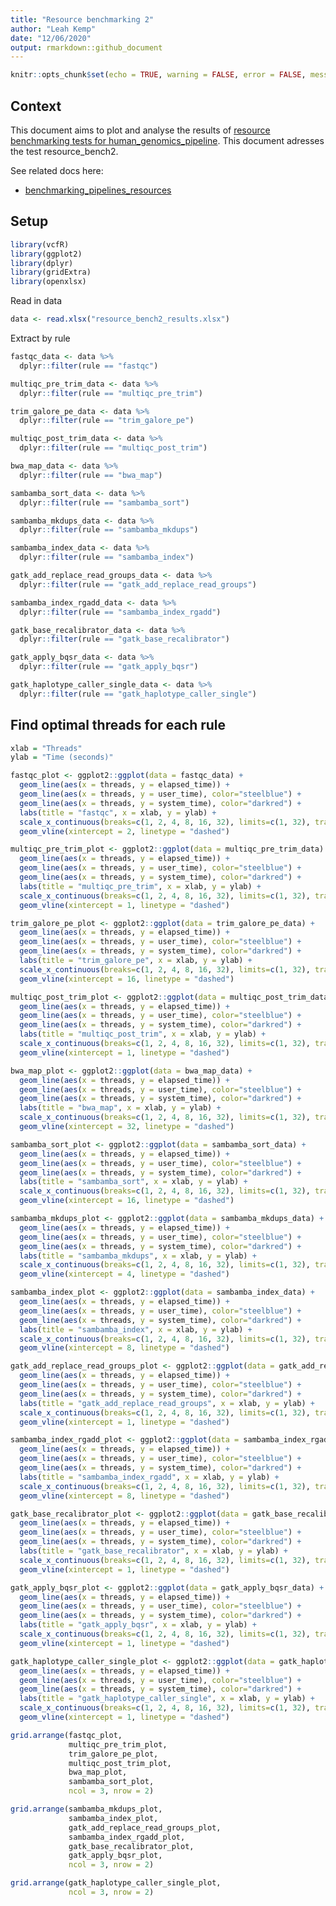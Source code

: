 ---
title: "Resource benchmarking 2"
author: "Leah Kemp"
date: "12/06/2020"
output: rmarkdown::github_document
---

```{r setup, include=FALSE}
knitr::opts_chunk$set(echo = TRUE, warning = FALSE, error = FALSE, message = FALSE)
```

## Context

This document aims to plot and analyse the results of [resource benchmarking tests for human_genomics_pipeline](https://github.com/ESR-NZ/human_genomics_pipeline/tree/resource_benchmarking). This document adresses the test resource_bench2.

See related docs here:

- [benchmarking_pipelines_resources](https://github.com/leahkemp/documentation/blob/master/benchmarking_pipelines_resources/benchmarking_pipelines_resources.md)

## Setup

```{r, results = "hide"}
library(vcfR)
library(ggplot2)
library(dplyr)
library(gridExtra)
library(openxlsx)
```

Read in data

```{r, results = "hide"}
data <- read.xlsx("resource_bench2_results.xlsx")
```

Extract by rule

```{r}
fastqc_data <- data %>%
  dplyr::filter(rule == "fastqc")

multiqc_pre_trim_data <- data %>%
  dplyr::filter(rule == "multiqc_pre_trim")

trim_galore_pe_data <- data %>%
  dplyr::filter(rule == "trim_galore_pe")

multiqc_post_trim_data <- data %>%
  dplyr::filter(rule == "multiqc_post_trim")

bwa_map_data <- data %>%
  dplyr::filter(rule == "bwa_map")

sambamba_sort_data <- data %>%
  dplyr::filter(rule == "sambamba_sort")

sambamba_mkdups_data <- data %>%
  dplyr::filter(rule == "sambamba_mkdups")

sambamba_index_data <- data %>%
  dplyr::filter(rule == "sambamba_index")

gatk_add_replace_read_groups_data <- data %>%
  dplyr::filter(rule == "gatk_add_replace_read_groups")

sambamba_index_rgadd_data <- data %>%
  dplyr::filter(rule == "sambamba_index_rgadd")

gatk_base_recalibrator_data <- data %>%
  dplyr::filter(rule == "gatk_base_recalibrator")

gatk_apply_bqsr_data <- data %>%
  dplyr::filter(rule == "gatk_apply_bqsr")

gatk_haplotype_caller_single_data <- data %>%
  dplyr::filter(rule == "gatk_haplotype_caller_single")
```

## Find optimal threads for each rule

```{r}
xlab = "Threads"
ylab = "Time (seconds)"

fastqc_plot <- ggplot2::ggplot(data = fastqc_data) +
  geom_line(aes(x = threads, y = elapsed_time)) +
  geom_line(aes(x = threads, y = user_time), color="steelblue") +
  geom_line(aes(x = threads, y = system_time), color="darkred") +
  labs(title = "fastqc", x = xlab, y = ylab) +
  scale_x_continuous(breaks=c(1, 2, 4, 8, 16, 32), limits=c(1, 32), trans='log10') +
  geom_vline(xintercept = 2, linetype = "dashed")

multiqc_pre_trim_plot <- ggplot2::ggplot(data = multiqc_pre_trim_data) +
  geom_line(aes(x = threads, y = elapsed_time)) +
  geom_line(aes(x = threads, y = user_time), color="steelblue") +
  geom_line(aes(x = threads, y = system_time), color="darkred") +
  labs(title = "multiqc_pre_trim", x = xlab, y = ylab) +
  scale_x_continuous(breaks=c(1, 2, 4, 8, 16, 32), limits=c(1, 32), trans='log10') +
  geom_vline(xintercept = 1, linetype = "dashed")

trim_galore_pe_plot <- ggplot2::ggplot(data = trim_galore_pe_data) +
  geom_line(aes(x = threads, y = elapsed_time)) +
  geom_line(aes(x = threads, y = user_time), color="steelblue") +
  geom_line(aes(x = threads, y = system_time), color="darkred") +
  labs(title = "trim_galore_pe", x = xlab, y = ylab) +
  scale_x_continuous(breaks=c(1, 2, 4, 8, 16, 32), limits=c(1, 32), trans='log10') +
  geom_vline(xintercept = 16, linetype = "dashed")

multiqc_post_trim_plot <- ggplot2::ggplot(data = multiqc_post_trim_data) +
  geom_line(aes(x = threads, y = elapsed_time)) +
  geom_line(aes(x = threads, y = user_time), color="steelblue") +
  geom_line(aes(x = threads, y = system_time), color="darkred") +
  labs(title = "multiqc_post_trim", x = xlab, y = ylab) +
  scale_x_continuous(breaks=c(1, 2, 4, 8, 16, 32), limits=c(1, 32), trans='log10') +
  geom_vline(xintercept = 1, linetype = "dashed")

bwa_map_plot <- ggplot2::ggplot(data = bwa_map_data) +
  geom_line(aes(x = threads, y = elapsed_time)) +
  geom_line(aes(x = threads, y = user_time), color="steelblue") +
  geom_line(aes(x = threads, y = system_time), color="darkred") +
  labs(title = "bwa_map", x = xlab, y = ylab) +
  scale_x_continuous(breaks=c(1, 2, 4, 8, 16, 32), limits=c(1, 32), trans='log10') +
  geom_vline(xintercept = 32, linetype = "dashed")

sambamba_sort_plot <- ggplot2::ggplot(data = sambamba_sort_data) +
  geom_line(aes(x = threads, y = elapsed_time)) +
  geom_line(aes(x = threads, y = user_time), color="steelblue") +
  geom_line(aes(x = threads, y = system_time), color="darkred") +
  labs(title = "sambamba_sort", x = xlab, y = ylab) +
  scale_x_continuous(breaks=c(1, 2, 4, 8, 16, 32), limits=c(1, 32), trans='log10') +
  geom_vline(xintercept = 16, linetype = "dashed")

sambamba_mkdups_plot <- ggplot2::ggplot(data = sambamba_mkdups_data) +
  geom_line(aes(x = threads, y = elapsed_time)) +
  geom_line(aes(x = threads, y = user_time), color="steelblue") +
  geom_line(aes(x = threads, y = system_time), color="darkred") +
  labs(title = "sambamba_mkdups", x = xlab, y = ylab) +
  scale_x_continuous(breaks=c(1, 2, 4, 8, 16, 32), limits=c(1, 32), trans='log10') +
  geom_vline(xintercept = 4, linetype = "dashed")

sambamba_index_plot <- ggplot2::ggplot(data = sambamba_index_data) +
  geom_line(aes(x = threads, y = elapsed_time)) +
  geom_line(aes(x = threads, y = user_time), color="steelblue") +
  geom_line(aes(x = threads, y = system_time), color="darkred") +
  labs(title = "sambamba_index", x = xlab, y = ylab) +
  scale_x_continuous(breaks=c(1, 2, 4, 8, 16, 32), limits=c(1, 32), trans='log10') +
  geom_vline(xintercept = 8, linetype = "dashed")

gatk_add_replace_read_groups_plot <- ggplot2::ggplot(data = gatk_add_replace_read_groups_data) +
  geom_line(aes(x = threads, y = elapsed_time)) +
  geom_line(aes(x = threads, y = user_time), color="steelblue") +
  geom_line(aes(x = threads, y = system_time), color="darkred") +
  labs(title = "gatk_add_replace_read_groups", x = xlab, y = ylab) +
  scale_x_continuous(breaks=c(1, 2, 4, 8, 16, 32), limits=c(1, 32), trans='log10') +
  geom_vline(xintercept = 1, linetype = "dashed")

sambamba_index_rgadd_plot <- ggplot2::ggplot(data = sambamba_index_rgadd_data) +
  geom_line(aes(x = threads, y = elapsed_time)) +
  geom_line(aes(x = threads, y = user_time), color="steelblue") +
  geom_line(aes(x = threads, y = system_time), color="darkred") +
  labs(title = "sambamba_index_rgadd", x = xlab, y = ylab) +
  scale_x_continuous(breaks=c(1, 2, 4, 8, 16, 32), limits=c(1, 32), trans='log10') +
  geom_vline(xintercept = 8, linetype = "dashed")

gatk_base_recalibrator_plot <- ggplot2::ggplot(data = gatk_base_recalibrator_data) +
  geom_line(aes(x = threads, y = elapsed_time)) +
  geom_line(aes(x = threads, y = user_time), color="steelblue") +
  geom_line(aes(x = threads, y = system_time), color="darkred") +
  labs(title = "gatk_base_recalibrator", x = xlab, y = ylab) +
  scale_x_continuous(breaks=c(1, 2, 4, 8, 16, 32), limits=c(1, 32), trans='log10') +
  geom_vline(xintercept = 1, linetype = "dashed")

gatk_apply_bqsr_plot <- ggplot2::ggplot(data = gatk_apply_bqsr_data) +
  geom_line(aes(x = threads, y = elapsed_time)) +
  geom_line(aes(x = threads, y = user_time), color="steelblue") +
  geom_line(aes(x = threads, y = system_time), color="darkred") +
  labs(title = "gatk_apply_bqsr", x = xlab, y = ylab) +
  scale_x_continuous(breaks=c(1, 2, 4, 8, 16, 32), limits=c(1, 32), trans='log10') +
  geom_vline(xintercept = 1, linetype = "dashed")

gatk_haplotype_caller_single_plot <- ggplot2::ggplot(data = gatk_haplotype_caller_single_data) +
  geom_line(aes(x = threads, y = elapsed_time)) +
  geom_line(aes(x = threads, y = user_time), color="steelblue") +
  geom_line(aes(x = threads, y = system_time), color="darkred") +
  labs(title = "gatk_haplotype_caller_single", x = xlab, y = ylab) +
  scale_x_continuous(breaks=c(1, 2, 4, 8, 16, 32), limits=c(1, 32), trans='log10') +
  geom_vline(xintercept = 1, linetype = "dashed")

grid.arrange(fastqc_plot, 
             multiqc_pre_trim_plot, 
             trim_galore_pe_plot, 
             multiqc_post_trim_plot, 
             bwa_map_plot,
             sambamba_sort_plot,
             ncol = 3, nrow = 2)

grid.arrange(sambamba_mkdups_plot,
             sambamba_index_plot,
             gatk_add_replace_read_groups_plot,
             sambamba_index_rgadd_plot, 
             gatk_base_recalibrator_plot, 
             gatk_apply_bqsr_plot,
             ncol = 3, nrow = 2)

grid.arrange(gatk_haplotype_caller_single_plot,
             ncol = 3, nrow = 2)
```